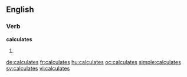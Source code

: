 ==English==

===Verb===
'''calculates'''

# {{third-person singular of|calculate}}

[[de:calculates]]
[[fr:calculates]]
[[hu:calculates]]
[[oc:calculates]]
[[simple:calculates]]
[[sv:calculates]]
[[vi:calculates]]